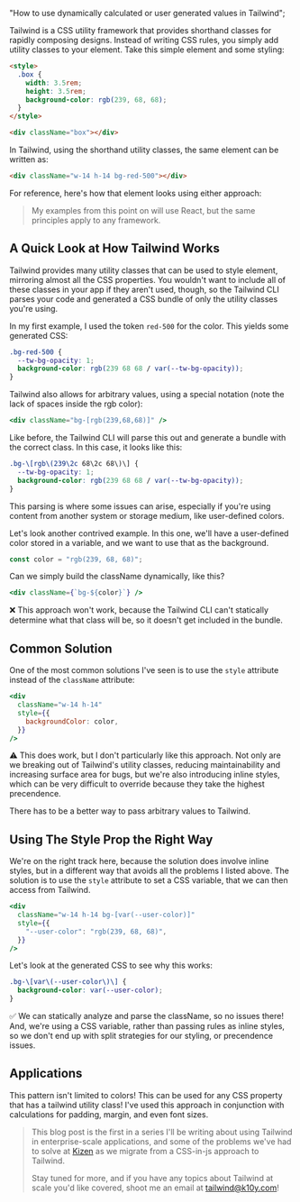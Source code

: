   "How to use dynamically calculated or user generated values in Tailwind";

Tailwind is a CSS utility framework that provides shorthand classes for rapidly composing
designs. Instead of writing CSS rules, you simply add utility classes to your element. Take
this simple element and some styling:

```html
<style>
  .box {
    width: 3.5rem;
    height: 3.5rem;
    background-color: rgb(239, 68, 68);
  }
</style>

<div className="box"></div>
```

In Tailwind, using the shorthand utility classes, the same element can be written as:

```html
<div className="w-14 h-14 bg-red-500"></div>
```

For reference, here's how that element looks using either approach:

<div
  style={{
    width: "3.5rem",
    height: "3.5rem",
    backgroundColor: "rgb(239, 68, 68)",
  }}
/>

> My examples from this point on will use React, but the same principles apply to any framework.

## A Quick Look at How Tailwind Works

Tailwind provides many utility classes that can be used to style element, mirroring
almost all the CSS properties. You wouldn't want to include all of these classes in your
app if they aren't used, though, so the Tailwind CLI parses your code and generated a CSS
bundle of only the utility classes you're using.

In my first example, I used the token `red-500` for the color. This yields some generated CSS:

```css
.bg-red-500 {
  --tw-bg-opacity: 1;
  background-color: rgb(239 68 68 / var(--tw-bg-opacity));
}
```

Tailwind also allows for arbitrary values, using a special notation
(note the lack of spaces inside the rgb color):

```jsx
<div className="bg-[rgb(239,68,68)]" />
```

Like before, the Tailwind CLI will parse this out and generate a bundle with the correct class. In this case, it looks like this:

```css
.bg-\[rgb\(239\2c 68\2c 68\)\] {
  --tw-bg-opacity: 1;
  background-color: rgb(239 68 68 / var(--tw-bg-opacity));
}
```

This parsing is where some issues can arise, especially if you're using content from another
system or storage medium, like user-defined colors.

Let's look another contrived example. In this one,
we'll have a user-defined color stored in a variable, and we want to use that as the background.

```javascript
const color = "rgb(239, 68, 68)";
```

Can we simply build the className dynamically, like this?

```jsx
<div className={`bg-${color}`} />
```

❌ This approach won't work, because the Tailwind CLI can't statically determine what that class will be,
so it doesn't get included in the bundle.

## Common Solution

One of the most common solutions I've seen is to use the `style` attribute instead of the `className` attribute:

```jsx
<div
  className="w-14 h-14"
  style={{
    backgroundColor: color,
  }}
/>
```

⚠️ This does work, but I don't particularly like this approach. Not only are we breaking out of Tailwind's
utility classes, reducing maintainability and increasing surface area for bugs, but we're also
introducing inline styles, which can be very difficult to override because they take the highest precendence.

There has to be a better way to pass arbitrary values to Tailwind.

## Using The Style Prop the Right Way

We're on the right track here, because the solution does involve inline styles, but in a different way
that avoids all the problems I listed above. The solution is to use the `style` attribute to set a CSS
variable, that we can then access from Tailwind.

```jsx
<div
  className="w-14 h-14 bg-[var(--user-color)]"
  style={{
    "--user-color": "rgb(239, 68, 68)",
  }}
/>
```

Let's look at the generated CSS to see why this works:

```css
.bg-\[var\(--user-color\)\] {
  background-color: var(--user-color);
}
```

✅ We can statically analyze and parse the className, so no issues there! And, we're using a CSS variable,
rather than passing rules as inline styles, so we don't end up with split strategies for our styling,
or precendence issues.

## Applications

This pattern isn't limited to colors! This can be used for any CSS property that has a tailwind utility class!
I've used this approach in conjunction with calculations for padding, margin, and even font sizes.

> This blog post is the first in a series I'll be writing about using Tailwind in enterprise-scale applications, and
> some of the problems we've had to solve at [Kizen](https://kizen.com) as we migrate from a CSS-in-js approach to Tailwind.
>
> Stay tuned for more, and if you have any topics about Tailwind at scale you'd like covered, shoot me an email at [tailwind@k10y.com](mailto:tailwind@k10y.com)!
